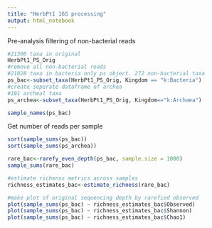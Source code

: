```yaml
---
title: "HerbPt1 16S processing"
output: html_notebook
---
```


Pre-analysis filtering of non-bacterial reads
```r
#21300 taxa in original
HerbPt1_PS_Orig
#remove all non-bacterial reads
#21028 taxa in bacteria only ps object. 272 non-bacterial taxa 
ps_bac<-subset_taxa(HerbPt1_PS_Orig, Kingdom == "k:Bacteria")
#create seperate dataframe of archea
#101 archeal taxa
ps_archea<-subset_taxa(HerbPt1_PS_Orig, Kingdom=="k:Archaea")

sample_names(ps_bac)
```

Get number of reads per sample
```r
sort(sample_sums(ps_bac))
sort(sample_sums(ps_archea))

rare_bac<-rarefy_even_depth(ps_bac, sample.size = 1000)
sample_sums(rare_bac)

#estimate richenss metrics across samples
richness_estimates_bac<-estimate_richness(rare_bac)

#make plot of original sequencing depth by rarefied observed
plot(sample_sums(ps_bac) ~ richness_estimates_bac$Observed)
plot(sample_sums(ps_bac) ~ richness_estimates_bac$Shannon)
plot(sample_sums(ps_bac) ~ richness_estimates_bac$Chao1)


```

